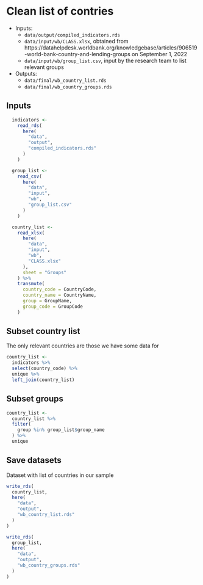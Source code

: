# Clean list of contries

- Inputs:
  - `data/output/compiled_indicators.rds`
  - `data/input/wb/CLASS.xlsx`, obtained from https://datahelpdesk.worldbank.org/knowledgebase/articles/906519-world-bank-country-and-lending-groups on September 1, 2022
  - `data/input/wb/group_list.csv`, input by the research team to list relevant groups
      
- Outputs:
  - `data/final/wb_country_list.rds`
  - `data/final/wb_country_groups.rds`

## Inputs

```r
  indicators <-
    read_rds(
      here(
        "data",
        "output",
        "compiled_indicators.rds"
      )
    )

  group_list <-
    read_csv(
      here(
        "data",
        "input",
        "wb",
        "group_list.csv"
      )
    )

  country_list <-
    read_xlsx(
      here(
        "data",
        "input", 
        "wb",
        "CLASS.xlsx"
      ),
      sheet = "Groups"
    ) %>%
    transmute(
      country_code = CountryCode,
      country_name = CountryName,
      group = GroupName,
      group_code = GroupCode
    )
```

## Subset country list

The only relevant countries are those we have some data for

```r
country_list <-
  indicators %>%
  select(country_code) %>%
  unique %>%
  left_join(country_list)
```

## Subset groups

```r
country_list <-
  country_list %>%
  filter(
    group %in% group_list$group_name
  ) %>%
  unique
```

## Save datasets

Dataset with list of countries in our sample

```r
write_rds(
  country_list,
  here(
    "data",
    "output",
    "wb_country_list.rds"
  )
)

write_rds(
  group_list,
  here(
    "data",
    "output",
    "wb_country_groups.rds"
  )
)
```
